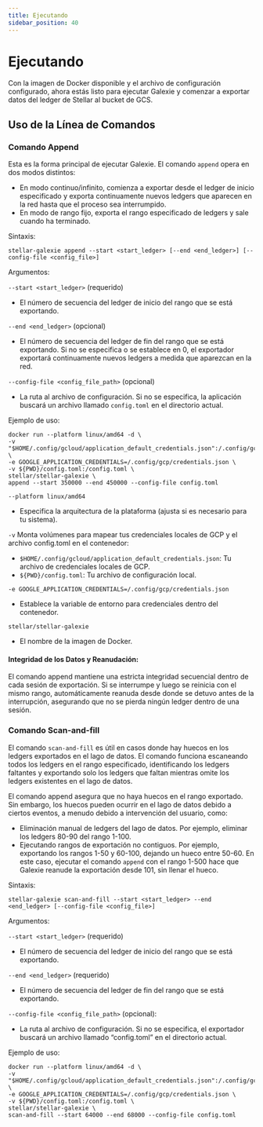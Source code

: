```yaml
---
title: Ejecutando
sidebar_position: 40
---
```


# Ejecutando

Con la imagen de Docker disponible y el archivo de configuración configurado, ahora estás listo para ejecutar Galexie y comenzar a exportar datos del ledger de Stellar al bucket de GCS.

## Uso de la Línea de Comandos

### Comando Append

Esta es la forma principal de ejecutar Galexie. El comando `append` opera en dos modos distintos:

- En modo continuo/infinito, comienza a exportar desde el ledger de inicio especificado y exporta continuamente nuevos ledgers que aparecen en la red hasta que el proceso sea interrumpido.
- En modo de rango fijo, exporta el rango especificado de ledgers y sale cuando ha terminado.

Sintaxis:

```shell
stellar-galexie append --start <start_ledger> [--end <end_ledger>] [--config-file <config_file>]
```

Argumentos:

`--start <start_ledger>` (requerido)

- El número de secuencia del ledger de inicio del rango que se está exportando.

`--end <end_ledger>` (opcional)

- El número de secuencia del ledger de fin del rango que se está exportando. Si no se especifica o se establece en 0, el exportador exportará continuamente nuevos ledgers a medida que aparezcan en la red.

`--config-file <config_file_path>` (opcional)

- La ruta al archivo de configuración. Si no se especifica, la aplicación buscará un archivo llamado `config.toml` en el directorio actual.

Ejemplo de uso:

```shell
docker run --platform linux/amd64 -d \
-v "$HOME/.config/gcloud/application_default_credentials.json":/.config/gcp/credentials.json:ro \
-e GOOGLE_APPLICATION_CREDENTIALS=/.config/gcp/credentials.json \
-v ${PWD}/config.toml:/config.toml \
stellar/stellar-galexie \
append --start 350000 --end 450000 --config-file config.toml
```

`--platform linux/amd64`

- Especifica la arquitectura de la plataforma (ajusta si es necesario para tu sistema).

`-v` Monta volúmenes para mapear tus credenciales locales de GCP y el archivo config.toml en el contenedor:

- `$HOME/.config/gcloud/application_default_credentials.json`: Tu archivo de credenciales locales de GCP.
- `${PWD}/config.toml`: Tu archivo de configuración local.

`-e GOOGLE_APPLICATION_CREDENTIALS=/.config/gcp/credentials.json`

- Establece la variable de entorno para credenciales dentro del contenedor.

`stellar/stellar-galexie`

- El nombre de la imagen de Docker.

#### Integridad de los Datos y Reanudación:

El comando append mantiene una estricta integridad secuencial dentro de cada sesión de exportación. Si se interrumpe y luego se reinicia con el mismo rango, automáticamente reanuda desde donde se detuvo antes de la interrupción, asegurando que no se pierda ningún ledger dentro de una sesión.

### Comando Scan-and-fill

El comando `scan-and-fill` es útil en casos donde hay huecos en los ledgers exportados en el lago de datos. El comando funciona escaneando todos los ledgers en el rango especificado, identificando los ledgers faltantes y exportando solo los ledgers que faltan mientras omite los ledgers existentes en el lago de datos.

El comando append asegura que no haya huecos en el rango exportado. Sin embargo, los huecos pueden ocurrir en el lago de datos debido a ciertos eventos, a menudo debido a intervención del usuario, como:

- Eliminación manual de ledgers del lago de datos. Por ejemplo, eliminar los ledgers 80-90 del rango 1-100.
- Ejecutando rangos de exportación no contiguos. Por ejemplo, exportando los rangos 1-50 y 60-100, dejando un hueco entre 50-60. En este caso, ejecutar el comando `append` con el rango 1-500 hace que Galexie reanude la exportación desde 101, sin llenar el hueco.

Sintaxis:

```shell
stellar-galexie scan-and-fill --start <start_ledger> --end <end_ledger> [--config-file <config_file>]
```

Argumentos:

`--start <start_ledger>` (requerido)

- El número de secuencia del ledger de inicio del rango que se está exportando.

`--end <end_ledger>` (requerido)

- El número de secuencia del ledger de fin del rango que se está exportando.

`--config-file <config_file_path>` (opcional):

- La ruta al archivo de configuración. Si no se especifica, el exportador buscará un archivo llamado “config.toml” en el directorio actual.

Ejemplo de uso:

```shell
docker run --platform linux/amd64 -d \
-v "$HOME/.config/gcloud/application_default_credentials.json":/.config/gcp/credentials.json:ro \
-e GOOGLE_APPLICATION_CREDENTIALS=/.config/gcp/credentials.json \
-v ${PWD}/config.toml:/config.toml \
stellar/stellar-galexie \
scan-and-fill --start 64000 --end 68000 --config-file config.toml
```
